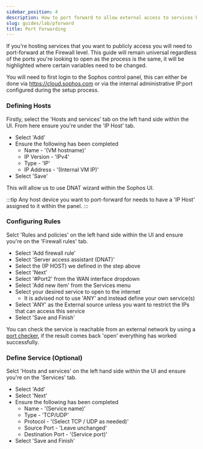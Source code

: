 ```yaml
---
sidebar_position: 4
description: How to port forward to allow external access to services hosted within your virtual environment.
slug: guides/lab/pforward
title: Port Forwarding
---
```


If you're hosting services that you want to publicly access you will need to port-forward at the Firewall level. This guide will remain universal regardless of the ports you're looking to open as the process is the same, it will be highlighted where certain variables need to be changed.

You will need to first login to the Sophos control panel, this can either be done via https://cloud.sophos.com or via the internal administrative IP:port configured during the setup process. 

### Defining Hosts

Firstly, select the 'Hosts and services' tab on the left hand side within the UI. From here ensure you're under the 'IP Host' tab.

- Select 'Add'
- Ensure the following has been completed
  - Name - '(VM hostname)'
  - IP Version - 'IPv4'
  - Type - 'IP'
  - IP Address - '(Internal VM IP)'
- Select 'Save'

This will allow us to use DNAT wizard within the Sophos UI.

:::tip
Any host device you want to port-forward for needs to have a 'IP Host' assigned to it within the panel.
:::

### Configuring Rules

Selct 'Rules and policies' on the left hand side within the UI and ensure you're on the 'Firewall rules' tab.

- Select 'Add firewall rule'
- Select 'Server access assistant (DNAT)'
- Select the (IP HOST) we defined in the step above
- Select 'Next'
- Select '#Port2' from the WAN interface dropdown
- Select 'Add new item' from the Services menu
- Select your desired service to open to the internet
  - It is advised not to use 'ANY' and instead define your own service(s)
- Select 'ANY' as the External source unless you want to restrict the IPs that can access this service
- Select 'Save and Finish'

You can check the service is reachable from an external network by using a [port checker](https://portchecker.co/canyouseeme), if the result comes back 'open' everything has worked successfully.

### Define Service (Optional)

Selct 'Hosts and services' on the left hand side within the UI and ensure you're on the 'Services' tab.

- Select 'Add'
- Select 'Next'
- Ensure the following has been completed
  - Name - '(Service name)'
  - Type - 'TCP/UDP'
  - Protocol - '(Select TCP / UDP as needed)'
  - Source Port - 'Leave unchanged'
  - Destination Port - '(Service port)'
- Select 'Save and Finish'

